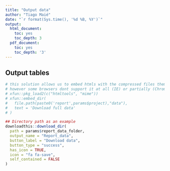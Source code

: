 ```yaml
---
title: "Output data"
author: "Tiago Maié"
date: "`r format(Sys.time(), '%d %B, %Y')`"
output:
  html_document:
    toc: yes
    toc_depth: 3
  pdf_document:
    toc: yes
    toc_depth: '3'
---
```

## Output tables


```r
# this solution allows us to embed htmls with the compressed files themselves
# however some browsers dont support it at all (IE) or partially (Chrome)
# xfun::pkg_load2(c("htmltools", "mime"))
# xfun::embed_dir(
#   file.path(paste0('report',params$project),"data"),
#   text = 'Download full data'
# )
```
```r
## Directory path as an example
downloadthis::download_dir(
  path = params$report_data_folder,
  output_name = "Report_data",
  button_label = "Download data",
  button_type = "success",
  has_icon = TRUE,
  icon = "fa fa-save",
  self_contained = FALSE
)
```
